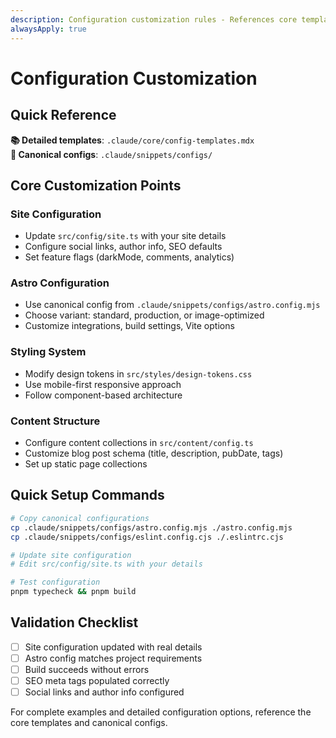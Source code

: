 ```yaml
---
description: Configuration customization rules - References core templates
alwaysApply: true
---
```


# Configuration Customization

## Quick Reference

**📚 Detailed templates**: `.claude/core/config-templates.mdx`  
**🔧 Canonical configs**: `.claude/snippets/configs/`

## Core Customization Points

### Site Configuration
- Update `src/config/site.ts` with your site details
- Configure social links, author info, SEO defaults
- Set feature flags (darkMode, comments, analytics)

### Astro Configuration  
- Use canonical config from `.claude/snippets/configs/astro.config.mjs`
- Choose variant: standard, production, or image-optimized
- Customize integrations, build settings, Vite options

### Styling System
- Modify design tokens in `src/styles/design-tokens.css`
- Use mobile-first responsive approach
- Follow component-based architecture

### Content Structure
- Configure content collections in `src/content/config.ts`
- Customize blog post schema (title, description, pubDate, tags)
- Set up static page collections

## Quick Setup Commands

```bash
# Copy canonical configurations
cp .claude/snippets/configs/astro.config.mjs ./astro.config.mjs
cp .claude/snippets/configs/eslint.config.cjs ./.eslintrc.cjs

# Update site configuration
# Edit src/config/site.ts with your details

# Test configuration
pnpm typecheck && pnpm build
```

## Validation Checklist

- [ ] Site configuration updated with real details
- [ ] Astro config matches project requirements
- [ ] Build succeeds without errors
- [ ] SEO meta tags populated correctly
- [ ] Social links and author info configured

For complete examples and detailed configuration options, reference the core templates and canonical configs.